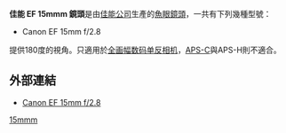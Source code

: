 {{Infobox photographic lens
| name         = EF 15mm {{f/}}2.8
| maker        = [[佳能|佳能]]
| feat-is      = n
| feat-usm     = n
| feat-sbf     = n
| feat-macro   = n
| feat-special = fisheye
| type         = ultra-wide-angle prime lens
| application  = special effect
| flength      = 15 mm
| fov          = 1.0
| aperture     = {{f/}}2.8 - {{f/}}??
| groups       = 7
| elements     = 8
| diaphragm    = 5
| close-dist   = 20 cm
| weight       = 11.6 oz, 330 g
| max-diameter = 2.9", 73 mm
| max-length   = 2.4", 62.2mm
| av-diag      = 180°
| category     = Canon EF lenses
}}
'''佳能 EF 15mmm 鏡頭'''是由[[佳能公司|佳能公司]]生產的[[魚眼鏡頭|魚眼鏡頭]]，一共有下列幾種型號：
*Canon EF 15mm f/2.8

提供180度的視角。只適用於[[全画幅数码单反相机|全画幅数码单反相机]]，[[APS-C|APS-C]]與APS-H則不適合。

==外部連結==
* [http://www.usa.canon.com/cusa/consumer/products/cameras/ef_lens_lineup/ef_15mm_f_2_8_fisheye Canon EF 15mm f/2.8] {{Wayback|url=http://www.usa.canon.com/cusa/consumer/products/cameras/ef_lens_lineup/ef_15mm_f_2_8_fisheye |date=20151104042910 }}

{{Canon EF lenses}}

[[Category:佳能EF接環鏡頭|15mmm]]
